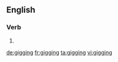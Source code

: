 ==English==

===Verb===
{{head|en}}

# {{present participle of|gig|lang=en}}

[[de:gigging]]
[[fr:gigging]]
[[ta:gigging]]
[[vi:gigging]]